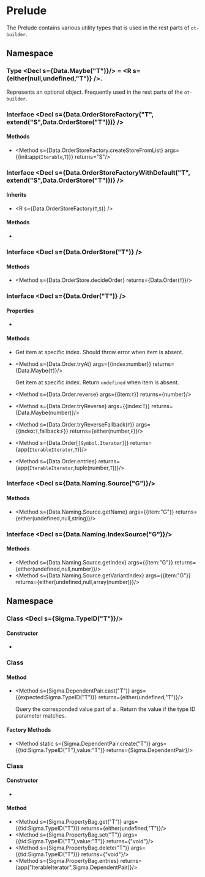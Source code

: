 
# Prelude

The Prelude contains various utility types that is used in the rest parts of `ot-builder`.

## Namespace <Decl s={Data}/>

### Type <Decl s={Data.Maybe("T")}/> = <R s={either(null,undefined,"T")} />.

Represents an optional object. Frequently used in the rest parts of the `ot-builder`.

### Interface <Decl s={Data.OrderStoreFactory("T", extend("S",Data.OrderStore("T")))} />

#### Methods

* <Method s={Data.OrderStoreFactory.createStoreFromList} args={{init:app(`Iterable`,`T`)}} returns="S"/>

### Interface <Decl s={Data.OrderStoreFactoryWithDefault("T", extend("S",Data.OrderStore("T")))} />

#### Inherits

* <R s={Data.OrderStoreFactory(`T`,`S`)} />

#### Methods

* <Method s={Data.OrderStoreFactoryWithDefault.createStoreFromSize} args={{count:number}} returns="S"/>

### Interface <Decl s={Data.OrderStore("T")} />

#### Methods

* <Method s={Data.OrderStore.decideOrder} returns={Data.Order(`T`)}/>

### Interface <Decl s={Data.Order("T")} />

#### Properties

* <Member readonly s={Data.Order.length} type={number} />

#### Methods

* <Method s={Data.Order.at} args={{index:number}} returns="T"/>

    Get item at specific index. Should throw error when item is absent.

* <Method s={Data.Order.tryAt} args={{index:number}} returns={Data.Maybe(`T`)}/>

    Get item at specific index. Return `undefined` when item is absent.

* <Method s={Data.Order.reverse} args={{item:`T`}} returns={number}/>
* <Method s={Data.Order.tryReverse} args={{index:`T`}} returns={Data.Maybe(number)}/>
* <Method s={Data.Order.tryReverseFallback(`F`)} args={{index:`T`,fallback:`F`}} returns={either(number,`F`)}/>
* <Method s={Data.Order[`[Symbol.Iterator]`]} returns={app(`IterableIterator`,`T`)}/>
* <Method s={Data.Order.entries} returns={app(`IterableIterator`,tuple(number,`T`))}/>

### Interface <Decl s={Data.Naming.Source("G")}/>

#### Methods

* <Method s={Data.Naming.Source.getName} args={{item:"G"}} returns={either(undefined,null,string)}/>

### Interface <Decl s={Data.Naming.IndexSource("G")}/>

#### Methods

* <Method s={Data.Naming.Source.getIndex} args={{item:"G"}} returns={either(undefined,null,number)}/>
* <Method s={Data.Naming.Source.getVariantIndex} args={{item:"G"}} returns={either(undefined,null,array(number))}/>

## Namespace <Decl s={Sigma}/>

### Class <Decl s={Sigma.TypeID("T")}/>

#### Constructor

* <Method ctor s={Sigma.TypeID.constructor} args={{id:string}}/>

### Class <Decl s={Sigma.DependentPair}/>

#### Method

* <Method s={Sigma.DependentPair.cast("T")} args={{expected:Sigma.TypeID("T")}} returns={either(undefined,"T")}/>

  Query the corresponded value part of a <R s={Sigma.DependentPair}/>. Return the value if the type ID parameter matches.

#### Factory Methods

* <Method static s={Sigma.DependentPair.create("T")} args={{tid:Sigma.TypeID("T"),value:"T"}} returns={Sigma.DependentPair}/>

### Class <Decl s={Sigma.PropertyBag}/>

#### Constructor

* <Method ctor s={Sigma.PropertyBag.constructor}/>

#### Method

* <Method s={Sigma.PropertyBag.get("T")} args={{tid:Sigma.TypeID("T")}} returns={either(undefined,"T")}/>
* <Method s={Sigma.PropertyBag.set("T")} args={{tid:Sigma.TypeID("T"),value:"T"}} returns={"void"}/>
* <Method s={Sigma.PropertyBag.delete("T")} args={{tid:Sigma.TypeID("T")}} returns={"void"}/>
* <Method s={Sigma.PropertyBag.entries} returns={app("IterableIterator",Sigma.DependentPair)}/>
